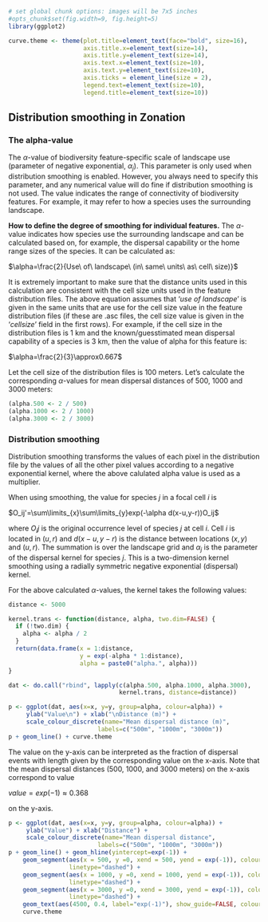 ```r
# set global chunk options: images will be 7x5 inches
#opts_chunk$set(fig.width=9, fig.height=5)
library(ggplot2)

curve.theme <- theme(plot.title=element_text(face="bold", size=16),
                     axis.title.x=element_text(size=14),
                     axis.title.y=element_text(size=14),
                     axis.text.x=element_text(size=10),
                     axis.text.y=element_text(size=10),
                     axis.ticks = element_line(size = 2),
                     legend.text=element_text(size=10),
                     legend.title=element_text(size=10))

```

## Distribution smoothing in Zonation

### The alpha-value

The $\alpha$-value of biodiversity feature-specific scale of landscape use 
(parameter of negative exponential, $\alpha_j$). This parameter is only used when 
distribution smoothing is enabled. However, you always need to specify this 
parameter, and any numerical value will do fine if distribution smoothing is not 
used. The value indicates the range of connectivity of biodiversity features. 
For example, it may refer to how a species uses the surrounding landscape.

**How to define the degree of smoothing for individual features.** The 
$\alpha$-value indicates how species use the surrounding landscape and can be
calculated based on, for example, the dispersal capability or the home range
sizes of the species. It can be calculated as:

$\alpha=\frac{2}{Use\ of\ landscape\ (in\ same\ units\ as\ cell\ size)}$

It is extremely important to make sure that the distance units used in this
calculation are consistent with the cell size units used in the feature
distribution files. The above equation assumes that '*use of landscape*' is 
given in the same units that are use for the cell size value in the feature 
distribution files (if these are .asc files, the cell size value is given in the 
'*cellsize*' field in the first rows). For example, if the cell size in the 
distribution files is 1 km and the known/guesstimated mean dispersal capability 
of a species is 3 km, then the value of alpha for this feature is:

$\alpha=\frac{2}{3}\approx0.667$

Let the cell size of the distribution files is 100 meters. Let's calculate the
corresponding $\alpha$-values for mean dispersal distances of 500, 1000 and 
3000 meters:

```r
(alpha.500 <- 2 / 500)
(alpha.1000 <- 2 / 1000)
(alpha.3000 <- 2 / 3000)
````

### Distribution smoothing

Distribution smoothing transforms the values of each pixel in the distribution 
file by the values of all the other pixel values according to a negative 
exponential kernel, where the above calulated alpha value is used as a 
multiplier.

When using smoothing, the value for species $j$ in a focal cell $i$ is

$O_ij'=\sum\limits_{x}\sum\limits_{y}exp(-\alpha d(x-u,y-r))O_ij$

where $O_ij$ is the original occurrence level of species $j$ at cell $i$. Cell 
$i$ is located in $(u,r)$ and $d(x-u, y-r)$ is the distance between locations 
$(x,y)$ and $(u,r)$. The summation is over the landscape grid and $\alpha_j$ is
the parameter of the dispersal kernel for species $j$. This is a two-dimension 
kernel smoothing using a radially symmetric negative exponential (dispersal) 
kernel.

For the above calculated $\alpha$-values, the kernel takes the following values:

```r
distance <- 5000

kernel.trans <- function(distance, alpha, two.dim=FALSE) {
  if (!two.dim) {
    alpha <- alpha / 2
  }
  return(data.frame(x = 1:distance,
                    y = exp(-alpha * 1:distance),
                    alpha = paste0("alpha.", alpha)))
}

dat <- do.call("rbind", lapply(c(alpha.500, alpha.1000, alpha.3000),
                               kernel.trans, distance=distance))

p <- ggplot(dat, aes(x=x, y=y, group=alpha, colour=alpha)) + 
     ylab("Value\n") + xlab("\nDistance (m)") +
     scale_colour_discrete(name="Mean dispersal distance (m)",
                         labels=c("500m", "1000m", "3000m"))
p + geom_line() + curve.theme
```

The value on the y-axis can be interpreted as the fraction of dispersal events 
with length given by the corresponding value on the x-axis. Note that the mean 
dispersal distances (500, 1000, and 3000 meters) on the x-axis correspond to 
value

$value=exp(-1)\approx 0.368$

on the y-axis.

```r

p <- ggplot(dat, aes(x=x, y=y, group=alpha, colour=alpha)) + 
     ylab("Value") + xlab("Distance") +
     scale_colour_discrete(name="Mean dispersal distance",
                         labels=c("500m", "1000m", "3000m"))
p + geom_line() + geom_hline(yintercept=exp(-1)) + 
    geom_segment(aes(x = 500, y =0, xend = 500, yend = exp(-1)), colour="grey",
                 linetype="dashed") +
    geom_segment(aes(x = 1000, y =0, xend = 1000, yend = exp(-1)), colour="grey",
                 linetype="dashed") + 
    geom_segment(aes(x = 3000, y =0, xend = 3000, yend = exp(-1)), colour="grey",
                 linetype="dashed") +
    geom_text(aes(4500, 0.4, label="exp(-1)"), show_guide=FALSE, colour="grey") +
    curve.theme
     
```